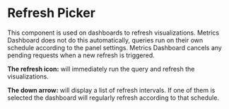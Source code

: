 
<Meta title="MDX|RefreshPicker" component={RefreshPicker} />

# Refresh Picker

This component is used on dashboards to refresh visualizations. Metrics Dashboard does not do this automatically, queries run on their own schedule according to the panel settings. Metrics Dashboard cancels any pending requests when a new refresh is triggered.

**The refresh icon:** will immediately run the query and refresh the visualizations.

**The down arrow:** will display a list of refresh intervals. If one of them is selected the dashboard will regularly refresh according to that schedule.

<Canvas of={RefreshPickerStories.Examples} />

<ArgTypes of={RefreshPicker} />
